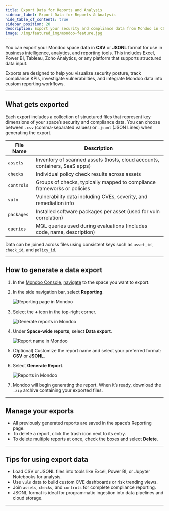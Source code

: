 ```yaml
---
title: Export Data for Reports and Analysis
sidebar_label: Export Data for Reports & Analysis
hide_table_of_contents: true
sidebar_position: 20
description: Export your security and compliance data from Mondoo in CSV or JSONL format for reporting, dashboards, and analysis in your preferred tools.
image: /img/featured_img/mondoo-feature.jpg
---
```


You can export your Mondoo space data in **CSV** or **JSONL** format for use in business intelligence, analytics, and reporting tools. This includes Excel, Power BI, Tableau, Zoho Analytics, or any platform that supports structured data input.

Exports are designed to help you visualize security posture, track compliance KPIs, investigate vulnerabilities, and integrate Mondoo data into custom reporting workflows.

---

## What gets exported

Each export includes a collection of structured files that represent key dimensions of your space’s security and compliance data. You can choose between `.csv` (comma-separated values) or `.jsonl` (JSON Lines) when generating the export.

| File Name       | Description                                                                 |
|----------------|-----------------------------------------------------------------------------|
| `assets`        | Inventory of scanned assets (hosts, cloud accounts, containers, SaaS apps) |
| `checks`        | Individual policy check results across assets                               |
| `controls`      | Groups of checks, typically mapped to compliance frameworks or policies     |
| `vuln`          | Vulnerability data including CVEs, severity, and remediation info           |
| `packages`      | Installed software packages per asset (used for vuln correlation)           |
| `queries`       | MQL queries used during evaluations (includes code, name, description)      |

Data can be joined across files using consistent keys such as `asset_id`, `check_id`, and `policy_id`.

---

## How to generate a data export

1. In the [Mondoo Console](https://console.mondoo.com), [navigate](/platform/start/navigate) to the space you want to export.

2. In the side navigation bar, select **Reporting**.

   ![Reporting page in Mondoo](/img/platform/reporting/add-report.png)

3. Select the **+** icon in the top-right corner.

   ![Generate reports in Mondoo](/img/platform/reporting/generate-reports.png)

4. Under **Space-wide reports**, select **Data export**.

   ![Report name in Mondoo](/img/platform/reporting/report-name.png)

5. (Optional) Customize the report name and select your preferred format: **CSV** or **JSONL**.

6. Select **Generate Report**.

   ![Reports in Mondoo](/img/platform/reporting/reports-list.png)

7. Mondoo will begin generating the report. When it’s ready, download the `.zip` archive containing your exported files.

---

## Manage your exports

- All previously generated reports are saved in the space’s Reporting page.
- To delete a report, click the trash icon next to its entry.
- To delete multiple reports at once, check the boxes and select **Delete**.

---

## Tips for using export data

- Load CSV or JSONL files into tools like Excel, Power BI, or Jupyter Notebooks for analysis.
- Use `vuln` data to build custom CVE dashboards or risk trending views.
- Join `assets`, `checks`, and `controls` for complete compliance reporting.
- JSONL format is ideal for programmatic ingestion into data pipelines and cloud storage.

---
